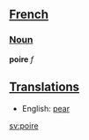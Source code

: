 ==[[French]]==
===[[Noun]]===
'''poire''' ''f''

==[[Translation]]s==
*English: [[pear]]

[[sv:poire]]